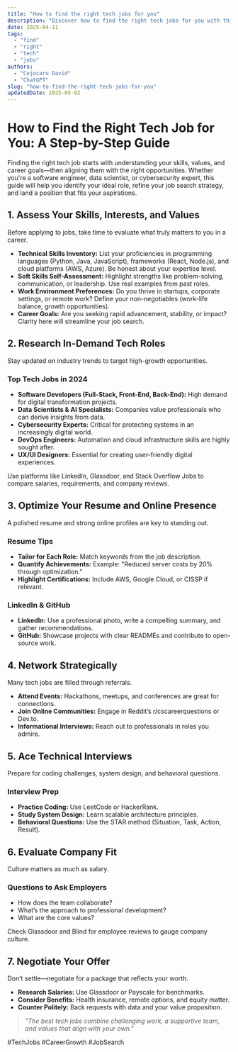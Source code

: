 ```yaml
---
title: "How to find the right tech jobs for you"
description: "Discover how to find the right tech jobs for you with this in-depth guide, providing actionable insights and practical tips to boost your knowledge and results."
date: 2025-04-11
tags:
  - "find"
  - "right"
  - "tech"
  - "jobs"
authors:
  - "Cojocaru David"
  - "ChatGPT"
slug: "how-to-find-the-right-tech-jobs-for-you"
updatedDate: 2025-05-02
---
```


# How to Find the Right Tech Job for You: A Step-by-Step Guide  

Finding the right tech job starts with understanding your skills, values, and career goals—then aligning them with the right opportunities. Whether you're a software engineer, data scientist, or cybersecurity expert, this guide will help you identify your ideal role, refine your job search strategy, and land a position that fits your aspirations.  

## 1. Assess Your Skills, Interests, and Values  

Before applying to jobs, take time to evaluate what truly matters to you in a career.  

- **Technical Skills Inventory:** List your proficiencies in programming languages (Python, Java, JavaScript), frameworks (React, Node.js), and cloud platforms (AWS, Azure). Be honest about your expertise level.  
- **Soft Skills Self-Assessment:** Highlight strengths like problem-solving, communication, or leadership. Use real examples from past roles.  
- **Work Environment Preferences:** Do you thrive in startups, corporate settings, or remote work? Define your non-negotiables (work-life balance, growth opportunities).  
- **Career Goals:** Are you seeking rapid advancement, stability, or impact? Clarity here will streamline your job search.  

## 2. Research In-Demand Tech Roles  

Stay updated on industry trends to target high-growth opportunities.  

### Top Tech Jobs in 2024  
- **Software Developers (Full-Stack, Front-End, Back-End):** High demand for digital transformation projects.  
- **Data Scientists & AI Specialists:** Companies value professionals who can derive insights from data.  
- **Cybersecurity Experts:** Critical for protecting systems in an increasingly digital world.  
- **DevOps Engineers:** Automation and cloud infrastructure skills are highly sought after.  
- **UX/UI Designers:** Essential for creating user-friendly digital experiences.  

Use platforms like LinkedIn, Glassdoor, and Stack Overflow Jobs to compare salaries, requirements, and company reviews.  

## 3. Optimize Your Resume and Online Presence  

A polished resume and strong online profiles are key to standing out.  

### Resume Tips  
- **Tailor for Each Role:** Match keywords from the job description.  
- **Quantify Achievements:** Example: "Reduced server costs by 20% through optimization."  
- **Highlight Certifications:** Include AWS, Google Cloud, or CISSP if relevant.  

### LinkedIn & GitHub  
- **LinkedIn:** Use a professional photo, write a compelling summary, and gather recommendations.  
- **GitHub:** Showcase projects with clear READMEs and contribute to open-source work.  

## 4. Network Strategically  

Many tech jobs are filled through referrals.  

- **Attend Events:** Hackathons, meetups, and conferences are great for connections.  
- **Join Online Communities:** Engage in Reddit’s r/cscareerquestions or Dev.to.  
- **Informational Interviews:** Reach out to professionals in roles you admire.  

## 5. Ace Technical Interviews  

Prepare for coding challenges, system design, and behavioral questions.  

### Interview Prep  
- **Practice Coding:** Use LeetCode or HackerRank.  
- **Study System Design:** Learn scalable architecture principles.  
- **Behavioral Questions:** Use the STAR method (Situation, Task, Action, Result).  

## 6. Evaluate Company Fit  

Culture matters as much as salary.  

### Questions to Ask Employers  
- How does the team collaborate?  
- What’s the approach to professional development?  
- What are the core values?  

Check Glassdoor and Blind for employee reviews to gauge company culture.  

## 7. Negotiate Your Offer  

Don’t settle—negotiate for a package that reflects your worth.  

- **Research Salaries:** Use Glassdoor or Payscale for benchmarks.  
- **Consider Benefits:** Health insurance, remote options, and equity matter.  
- **Counter Politely:** Back requests with data and your value proposition.  

> _"The best tech jobs combine challenging work, a supportive team, and values that align with your own."_  

#TechJobs #CareerGrowth #JobSearch